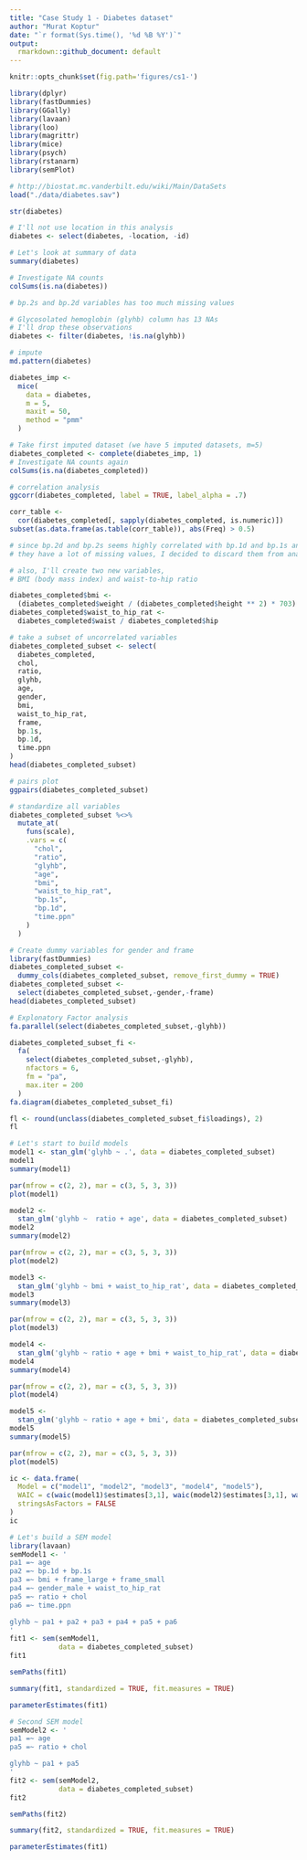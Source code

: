 ```yaml
---
title: "Case Study 1 - Diabetes dataset"
author: "Murat Koptur"
date: "`r format(Sys.time(), '%d %B %Y')`"
output:
  rmarkdown::github_document: default
---
```


```r
knitr::opts_chunk$set(fig.path='figures/cs1-')
```

```r
library(dplyr)
library(fastDummies)
library(GGally)
library(lavaan)
library(loo)
library(magrittr)
library(mice)
library(psych)
library(rstanarm)
library(semPlot)
```

```r
# http://biostat.mc.vanderbilt.edu/wiki/Main/DataSets
load("./data/diabetes.sav")
```

```r
str(diabetes)
```

```r
# I'll not use location in this analysis
diabetes <- select(diabetes, -location, -id)
```

```r
# Let's look at summary of data
summary(diabetes)
```

```r
# Investigate NA counts
colSums(is.na(diabetes))
```

```r
# bp.2s and bp.2d variables has too much missing values

# Glycosolated hemoglobin (glyhb) column has 13 NAs
# I'll drop these observations
diabetes <- filter(diabetes, !is.na(glyhb))
```

```r
# impute 
md.pattern(diabetes)
```

```r
diabetes_imp <-
  mice(
    data = diabetes,
    m = 5,
    maxit = 50,
    method = "pmm"
  )
```

```r
# Take first imputed dataset (we have 5 imputed datasets, m=5)
diabetes_completed <- complete(diabetes_imp, 1)
# Investigate NA counts again
colSums(is.na(diabetes_completed))
```

```r
# correlation analysis
ggcorr(diabetes_completed, label = TRUE, label_alpha = .7)
```

```r
corr_table <-
  cor(diabetes_completed[, sapply(diabetes_completed, is.numeric)])
subset(as.data.frame(as.table(corr_table)), abs(Freq) > 0.5)
```

```r
# since bp.2d and bp.2s seems highly correlated with bp.1d and bp.1s and 
# they have a lot of missing values, I decided to discard them from analysis 

# also, I'll create two new variables,
# BMI (body mass index) and waist-to-hip ratio

diabetes_completed$bmi <-
  (diabetes_completed$weight / (diabetes_completed$height ** 2) * 703)
diabetes_completed$waist_to_hip_rat <-
  diabetes_completed$waist / diabetes_completed$hip

# take a subset of uncorrelated variables
diabetes_completed_subset <- select(
  diabetes_completed,
  chol,
  ratio,
  glyhb,
  age,
  gender,
  bmi,
  waist_to_hip_rat,
  frame,
  bp.1s,
  bp.1d,
  time.ppn
)
head(diabetes_completed_subset)
```

```r
# pairs plot
ggpairs(diabetes_completed_subset)
```

```r
# standardize all variables
diabetes_completed_subset %<>%
  mutate_at(
    funs(scale),
    .vars = c(
      "chol",
      "ratio",
      "glyhb",
      "age",
      "bmi",
      "waist_to_hip_rat",
      "bp.1s",
      "bp.1d",
      "time.ppn"
    )
  )
```

```r
# Create dummy variables for gender and frame
library(fastDummies)
diabetes_completed_subset <-
  dummy_cols(diabetes_completed_subset, remove_first_dummy = TRUE)
diabetes_completed_subset <-
  select(diabetes_completed_subset,-gender,-frame)
head(diabetes_completed_subset)
```

```r
# Explonatory Factor analysis
fa.parallel(select(diabetes_completed_subset,-glyhb))
```

```r
diabetes_completed_subset_fi <-
  fa(
    select(diabetes_completed_subset,-glyhb),
    nfactors = 6,
    fm = "pa",
    max.iter = 200
  )
fa.diagram(diabetes_completed_subset_fi)
```

```r
fl <- round(unclass(diabetes_completed_subset_fi$loadings), 2)
fl
```

```r
# Let's start to build models
model1 <- stan_glm('glyhb ~ .', data = diabetes_completed_subset)
model1
summary(model1)
```

```r
par(mfrow = c(2, 2), mar = c(3, 5, 3, 3))
plot(model1)
```

```r
model2 <-
  stan_glm('glyhb ~  ratio + age', data = diabetes_completed_subset)
model2
summary(model2)

par(mfrow = c(2, 2), mar = c(3, 5, 3, 3))
plot(model2)
```

```r
model3 <-
  stan_glm('glyhb ~ bmi + waist_to_hip_rat', data = diabetes_completed_subset)
model3
summary(model3)

par(mfrow = c(2, 2), mar = c(3, 5, 3, 3))
plot(model3)
```

```r
model4 <-
  stan_glm('glyhb ~ ratio + age + bmi + waist_to_hip_rat', data = diabetes_completed_subset)
model4
summary(model4)

par(mfrow = c(2, 2), mar = c(3, 5, 3, 3))
plot(model4)
```

```r
model5 <-
  stan_glm('glyhb ~ ratio + age + bmi', data = diabetes_completed_subset)
model5
summary(model5)

par(mfrow = c(2, 2), mar = c(3, 5, 3, 3))
plot(model5)
```

```r
ic <- data.frame(
  Model = c("model1", "model2", "model3", "model4", "model5"),
  WAIC = c(waic(model1)$estimates[3,1], waic(model2)$estimates[3,1], waic(model3)$estimates[3,1], waic(model4)$estimates[3,1], waic(model5)$estimates[3,1]),
  stringsAsFactors = FALSE
)
ic
```

```r
# Let's build a SEM model
library(lavaan)
semModel1 <- '
pa1 =~ age
pa2 =~ bp.1d + bp.1s
pa3 =~ bmi + frame_large + frame_small
pa4 =~ gender_male + waist_to_hip_rat
pa5 =~ ratio + chol
pa6 =~ time.ppn

glyhb ~ pa1 + pa2 + pa3 + pa4 + pa5 + pa6
'
fit1 <- sem(semModel1,
            data = diabetes_completed_subset)
fit1
```

```r
semPaths(fit1)
```

```r
summary(fit1, standardized = TRUE, fit.measures = TRUE)
```

```r
parameterEstimates(fit1)
```

```r
# Second SEM model
semModel2 <- '
pa1 =~ age
pa5 =~ ratio + chol

glyhb ~ pa1 + pa5
'
fit2 <- sem(semModel2,
            data = diabetes_completed_subset)
fit2
```

```r
semPaths(fit2)
```

```r
summary(fit2, standardized = TRUE, fit.measures = TRUE)
```

```r
parameterEstimates(fit1)
```